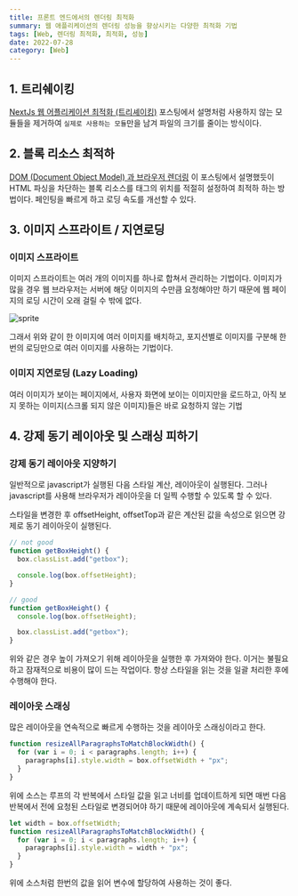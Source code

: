 ```yaml
---
title: 프론트 엔드에서의 렌더링 최적화
summary: 웹 애플리케이션의 렌더링 성능을 향상시키는 다양한 최적화 기법
tags: [Web, 렌더링 최적화, 최적화, 성능]
date: 2022-07-28
category: [Web]
---
```



## 1. 트리쉐이킹

[NextJs 웹 어플리케이션 최적화 (트리셰이킹)](/blog/2022-07-04/) 포스팅에서 설명처럼 사용하지 않는 모듈들을 제거하여 `실제로 사용하는 모듈`만을 남겨 파일의 크기를 줄이는 방식이다.

## 2. 블록 리소스 최적하

[DOM (Document Object Model) 과 브라우저 렌더링](/blog/2022-04-18/) 이 포스팅에서 설명했듯이 HTML 파싱을 차단하는 블록 리소스를 태그의 위치를 적절히 설정하여 최적하 하는 방법이다.
페인팅을 빠르게 하고 로딩 속도를 개선할 수 있다.

## 3. 이미지 스프라이트 / 지연로딩

### 이미지 스프라이트

이미지 스프라이트는 여러 개의 이미지를 하나로 합쳐서 관리하는 기법이다.
이미지가 많을 경우 웹 브라우저는 서버에 해당 이미지의 수만큼 요청해야만 하기 때문에 웹 페이지의 로딩 시간이 오래 걸릴 수 밖에 없다.

<Image src={sprite} alt="sprite" />

그래서 위와 같이 한 이미지에 여러 이미지를 배치하고, 포지션별로 이미지를 구분해 한번의 로딩만으로 여러 이미지를 사용하는 기법이다.

### 이미지 지연로딩 (Lazy Loading)

여러 이미지가 보이는 페이지에서, 사용자 화면에 보이는 이미지만을 로드하고, 아직 보지 못하는 이미지(스크롤 되지 않은 이미지)들은 바로 요청하지 않는 기법

## 4. 강제 동기 레이아웃 및 스래싱 피하기

### 강제 동기 레이아웃 지양하기

일반적으로 javascript가 실행된 다음 스타일 계산, 레이아웃이 실행된다. 그러나 javascript를 사용해 브라우저가 레이아웃을 더 일찍 수행할 수 있도록 할 수 있다.

스타일을 변경한 후 offsetHeight, offsetTop과 같은 계산된 값을 속성으로 읽으면 강제로 동기 레이아웃이 실행된다.

```js
// not good
function getBoxHeight() {
  box.classList.add("getbox");

  console.log(box.offsetHeight);
}

// good
function getBoxHeight() {
  console.log(box.offsetHeight);

  box.classList.add("getbox");
}
```

위와 같은 경우 높이 가져오기 위해 레이아웃을 실행한 후 가져와야 한다. 이거는 불필요하고 잠재적으로 비용이 많이 드는 작업이다. 항상 스타일을 읽는 것을 일괄 처리한 후에 수행해야 한다.

### 레이아웃 스래싱

많은 레이아웃을 연속적으로 빠르게 수행하는 것을 레이아웃 스래싱이라고 한다.

```js
function resizeAllParagraphsToMatchBlockWidth() {
  for (var i = 0; i < paragraphs.length; i++) {
    paragraphs[i].style.width = box.offsetWidth + "px";
  }
}
```

위에 소스는 루프의 각 반복에서 스타일 값을 읽고 너비를 업데이트하게 되면 매번 다음 반복에서 전에 요청된 스타일로 변경되어야 하기 때문에 레이아웃에 계속되서 실행된다.

```js
let width = box.offsetWidth;
function resizeAllParagraphsToMatchBlockWidth() {
  for (var i = 0; i < paragraphs.length; i++) {
    paragraphs[i].style.width = width + "px";
  }
}
```

위에 소스처럼 한번의 값을 읽어 변수에 할당하여 사용하는 것이 좋다.
